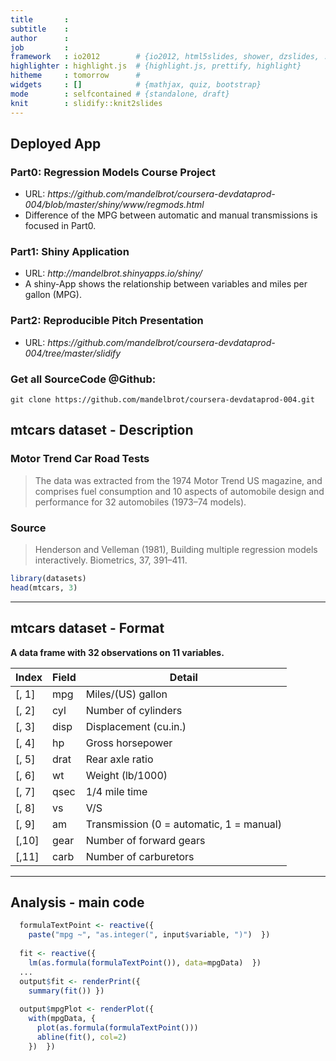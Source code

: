 ```yaml
---
title       : 
subtitle    : 
author      : 
job         : 
framework   : io2012        # {io2012, html5slides, shower, dzslides, ...}
highlighter : highlight.js  # {highlight.js, prettify, highlight}
hitheme     : tomorrow      # 
widgets     : []            # {mathjax, quiz, bootstrap}
mode        : selfcontained # {standalone, draft}
knit        : slidify::knit2slides
---
```


## Deployed App

### Part0: Regression Models Course Project  
- URL: *https://github.com/mandelbrot/coursera-devdataprod-004/blob/master/shiny/www/regmods.html*
- Difference of the MPG between automatic and manual transmissions is focused in Part0.

### Part1: Shiny Application  
- URL: *http://mandelbrot.shinyapps.io/shiny/*
- A shiny-App shows the relationship between variables and miles per gallon (MPG).

### Part2: Reproducible Pitch Presentation  
- URL: *https://github.com/mandelbrot/coursera-devdataprod-004/tree/master/slidify*

### Get all SourceCode @Github:

```
git clone https://github.com/mandelbrot/coursera-devdataprod-004.git
```

## mtcars dataset - Description

### Motor Trend Car Road Tests

> The data was extracted from the 1974 Motor Trend US magazine, and comprises fuel consumption and 10 aspects of automobile design and performance for 32 automobiles (1973–74 models).

### Source
> Henderson and Velleman (1981), Building multiple regression models interactively. Biometrics, 37, 391–411.

```r
library(datasets)
head(mtcars, 3)
```

---

## mtcars dataset - Format

**A data frame with 32 observations on 11 variables.**

| Index | Field | Detail |
------- | ----- | ------ |
| [, 1] | mpg | Miles/(US) gallon |
| [, 2]  | cyl | Number of cylinders |
| [, 3]  | disp | Displacement (cu.in.) |
| [, 4]	| hp | Gross horsepower |
| [, 5]	| drat | Rear axle ratio |
| [, 6]	| wt | Weight (lb/1000) |
| [, 7]	| qsec | 1/4 mile time |
| [, 8]	| vs | V/S |
| [, 9]	| am | Transmission (0 = automatic, 1 = manual) |
| [,10]	| gear | Number of forward gears |
| [,11]	| carb | Number of carburetors |

---

## Analysis - main code

```r
  formulaTextPoint <- reactive({
    paste("mpg ~", "as.integer(", input$variable, ")")  })
  
  fit <- reactive({
    lm(as.formula(formulaTextPoint()), data=mpgData)  })
  ...
  output$fit <- renderPrint({
    summary(fit()) })
  
  output$mpgPlot <- renderPlot({
    with(mpgData, {
      plot(as.formula(formulaTextPoint()))
      abline(fit(), col=2)
    })  })

```

